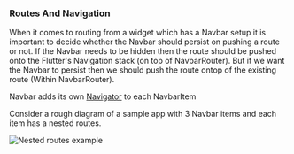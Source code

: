 ### Routes And Navigation

When it comes to routing from a widget which has a Navbar setup it is important to decide whether the Navbar should persist on pushing a route or not. If the Navbar needs to be hidden then the route should be pushed onto the Flutter's Navigation stack (on top of NavbarRouter). But if we want the Navbar to persist then we should push the route ontop of the existing route (Within NavbarRouter).

Navbar adds its own [Navigator](https://api.flutter.dev/flutter/widgets/Navigator-class.html) to each NavbarItem

Consider a rough diagram of a sample app with 3 Navbar items and each item has a nested routes.

![Nested routes example](assets/nested-routes.png)



